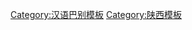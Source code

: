 {{User language-N|zh-guanzhong|這鄉黨[[:Category:Zh-guanzhong 使用者|關中話]]舍滴[[:Category:zh-guanzhong 母語使用者|嫽咋咧]]！|关中話|12|9}}<noinclude>[[Category:汉语巴别模板]][[Category:陕西模板]]</noinclude>